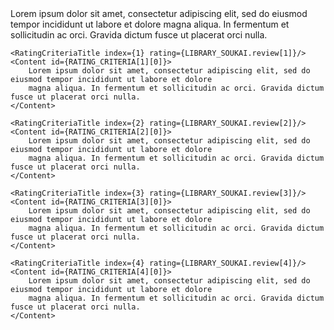 
<AuthorNote title="Should you choose Soukai?">
    <RatingCriteriaTitle index={0} rating={LIBRARY_SOUKAI.review[0]}/>
    <Content id={RATING_CRITERIA[0][0]}>
        Lorem ipsum dolor sit amet, consectetur adipiscing elit, sed do eiusmod tempor incididunt ut labore et dolore
        magna aliqua. In fermentum et sollicitudin ac orci. Gravida dictum fusce ut placerat orci nulla.
    </Content>

    <RatingCriteriaTitle index={1} rating={LIBRARY_SOUKAI.review[1]}/>
    <Content id={RATING_CRITERIA[1][0]}>
        Lorem ipsum dolor sit amet, consectetur adipiscing elit, sed do eiusmod tempor incididunt ut labore et dolore
        magna aliqua. In fermentum et sollicitudin ac orci. Gravida dictum fusce ut placerat orci nulla.
    </Content>

    <RatingCriteriaTitle index={2} rating={LIBRARY_SOUKAI.review[2]}/>
    <Content id={RATING_CRITERIA[2][0]}>
        Lorem ipsum dolor sit amet, consectetur adipiscing elit, sed do eiusmod tempor incididunt ut labore et dolore
        magna aliqua. In fermentum et sollicitudin ac orci. Gravida dictum fusce ut placerat orci nulla.
    </Content>

    <RatingCriteriaTitle index={3} rating={LIBRARY_SOUKAI.review[3]}/>
    <Content id={RATING_CRITERIA[3][0]}>
        Lorem ipsum dolor sit amet, consectetur adipiscing elit, sed do eiusmod tempor incididunt ut labore et dolore
        magna aliqua. In fermentum et sollicitudin ac orci. Gravida dictum fusce ut placerat orci nulla.
    </Content>

    <RatingCriteriaTitle index={4} rating={LIBRARY_SOUKAI.review[4]}/>
    <Content id={RATING_CRITERIA[4][0]}>
        Lorem ipsum dolor sit amet, consectetur adipiscing elit, sed do eiusmod tempor incididunt ut labore et dolore
        magna aliqua. In fermentum et sollicitudin ac orci. Gravida dictum fusce ut placerat orci nulla.
    </Content>
</AuthorNote>